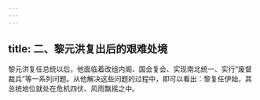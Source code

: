 ```yaml
---
---
---
```

title: 二、黎元洪复出后的艰难处境
---




黎元洪复任总统以后，他面临着改组内阁、国会复会、实现南北统一、实行“废督裁兵”等一系列问题。从他解决这些问题的过程中，即可以看出：黎复任伊始，其总统地位就处在危机四伏、风雨飘摇之中。